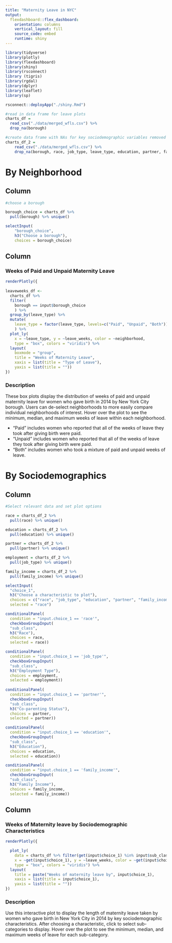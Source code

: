 ```yaml
---
title: "Maternity Leave in NYC"
output: 
  flexdashboard::flex_dashboard:
    orientation: columns
    vertical_layout: fill
    source_code: embed
    runtime: shiny
---
```


```r
library(tidyverse)
library(plotly)
library(flexdashboard)
library(shiny)
library(rsconnect)
library (tigris)
library(rgdal)
library(dplyr)
library(leaflet)
library(sp)

rsconnect::deployApp("./shiny.Rmd")

#read in data frame for leave plots
charts_df = 
  read_csv("./data/merged_wfls.csv") %>% 
  drop_na(borough)

#create data frame with NAs for key sociodemographic variables removed
charts_df_2 = 
    read_csv("./data/merged_wfls.csv") %>% 
    drop_na(borough, race, job_type, leave_type, education, partner, family_income)

```

By Neighborhood
=====================================

Column {.sidebar}
-----------------------------------------------------------------------
```r
#choose a borough

borough_choice = charts_df %>% 
  pull(borough) %>% unique() 

selectInput(
    "borough_choice",
    h3("Choose a borough"),
    choices = borough_choice)
```

Column {.tabset}
-----------------------------------------------------------------------
### Weeks of Paid and Unpaid Maternity Leave

```r
renderPlotly({
  
leaveweeks_df <- 
  charts_df %>% 
  filter(
    borough == input$borough_choice
    ) %>% 
  group_by(leave_type) %>% 
  mutate(
    leave_type = factor(leave_type, levels=c("Paid", "Unpaid", "Both")),
    ) %>% 
  plot_ly(
    x = ~leave_type, y = ~leave_weeks, color = ~neighborhood,
    type = "box", colors = "viridis") %>%
  layout(
    boxmode = "group",
    title = "Weeks of Maternity Leave",
    xaxis = list(title = "Type of Leave"),
    yaxis = list(title = ""))
})
```

### Description

These box plots display the distribution of weeks of paid and unpaid maternity leave for women who gave birth in 2014 by New York City borough. Users can de-select neighborhoods to more easily compare individual neighborhoods of interest. Hover over the plot to see the minimum, median, and maximum weeks of leave within each neighborhood.

* "Paid" includes women who reported that all of the weeks of leave they took after giving birth were paid. 
* "Unpaid" includes women who reported that all of the weeks of leave they took after giving birth were paid. 
* "Both" includes women who took a mixture of paid and unpaid weeks of leave.


By Sociodemographics
=====================================

Column {.sidebar}
-----------------------------------------------------------------------
```r
#Select relevant data and set plot options

race = charts_df_2 %>% 
  pull(race) %>% unique()

education = charts_df_2 %>% 
  pull(education) %>% unique()

partner = charts_df_2 %>% 
  pull(partner) %>% unique()

employment = charts_df_2 %>% 
  pull(job_type) %>% unique()

family_income = charts_df_2 %>% 
  pull(family_income) %>% unique()

selectInput(
  "choice_1",
  h3("Choose a characteristic to plot"),
  choices = c("race", "job_type", "education", "partner", "family_income"),
  selected = "race")

conditionalPanel(
  condition = "input.choice_1 == 'race'",
  checkboxGroupInput( 
  "sub_class",
  h3("Race"),
  choices = race,
  selected = race))

conditionalPanel(
  condition = "input.choice_1 == 'job_type'",
  checkboxGroupInput(
  "sub_class", 
  h3("Employment Type"), 
  choices = employment,
  selected = employment)) 
 
conditionalPanel(
  condition = "input.choice_1 == 'partner'", 
  checkboxGroupInput(
  "sub_class",
  h3("Co-parenting Status"),
  choices = partner,
  selected = partner))

conditionalPanel(
  condition = "input.choice_1 == 'education'",  
  checkboxGroupInput(
  "sub_class",
  h3("Education"),
  choices = education,
  selected = education))

conditionalPanel(
  condition = "input.choice_1 == 'family_income'",
  checkboxGroupInput(
  "sub_class",
  h3("Family Income"), 
  choices = family_income,
  selected = family_income))
```

Column {.tabset}
-----------------------------------------------------------------------

### Weeks of Maternity leave by Sociodemographic Characteristics
```r
renderPlotly({

  plot_ly(
    data = charts_df %>% filter(get(input$choice_1) %in% input$sub_class),
    x = ~get(input$choice_1), y = ~leave_weeks, color = ~get(input$choice_1),
    type = "box", colors = "viridis") %>% 
  layout(
    title = paste("Weeks of maternity leave by", input$choice_1),
    xaxis = list(title = input$choice_1),
    yaxis = list(title = ""))
})
```

### Description

Use this interactive plot to display the length of maternity leave taken by women who gave birth in New York City in 2014 by key sociodemographic characteristics. After choosing a characteristic, click to select sub-categories to display. Hover over the plot to see the minimum, median, and maximum weeks of leave for each sub-category.


